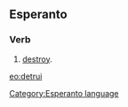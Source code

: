 ==Esperanto==
===Verb===
# [[destroy]].

[[eo:detrui]]
[[Category:Esperanto language]]
{{Universala Vortaro}}